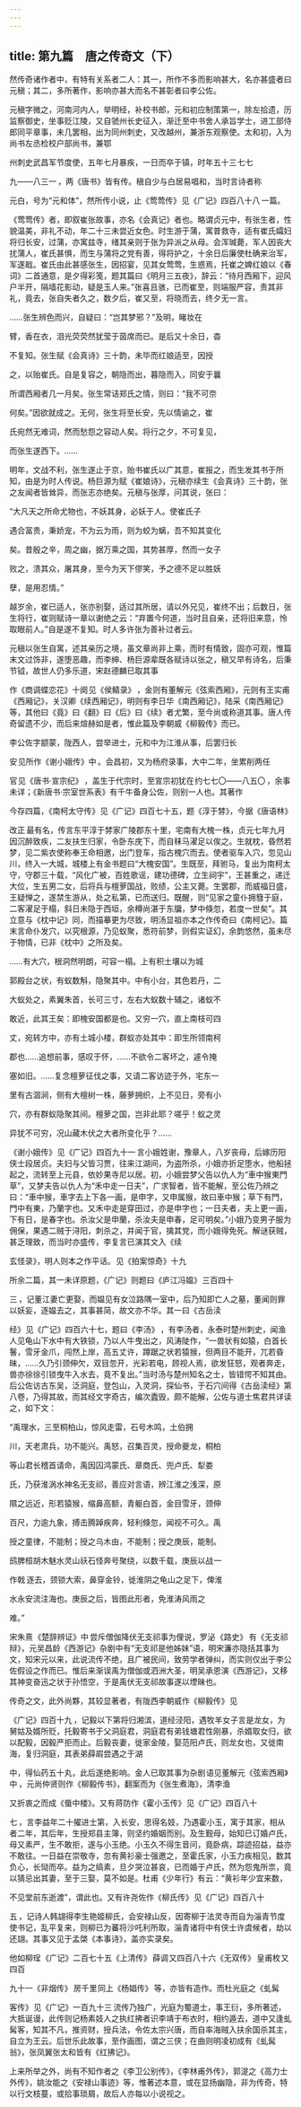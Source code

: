 ```yaml
---
---
---
```

title: 第九篇　唐之传奇文（下）
---



然传奇诸作者中，有特有关系者二人：其一，所作不多而影响甚大，名亦甚盛者曰元稹；其二，多所著作，影响亦甚大而名不甚彰者曰李公佐。

元稹字微之，河南河内人，举明经，补校书郎，元和初应制策第一，除左拾遗，历监察御史，坐事贬江陵，又自虢州长史征入，渐迁至中书舍人承旨学士，进工部侍郎同平章事，未几罢相，出为同州刺史，又改越州，兼浙东观察使。太和初，入为尚书左丞检校户部尚书，兼鄂

州刺史武昌军节度使，五年七月暴疾，一日而卒于镇，时年五十三 七七

九——八三一 ，两《唐书》皆有传。稹自少与白居易唱和，当时言诗者称

元白，号为“元和体”，然所传小说，止《莺莺传》 见《广记》四百八十八 一篇。

《莺莺传》者，即叙崔张故事，亦名《会真记》者也。略谓贞元中，有张生者，性貌温美，非礼不动，年二十三未尝近女色。时生游于蒲，寓普救寺，适有崔氏孀妇将归长安，过蒲，亦寓兹寺，绪其亲则于张为异派之从母。会浑瑊薨，军人因丧大扰蒲人，崔氏甚惧，而生与蒲将之党有善，得将护之，十余日后廉使杜确来治军，军遂戢。崔氏由此甚感张生，因招宴，见其女莺莺，生惑焉，托崔之婢红娘以《春词》二首通意，是夕得彩笺，题其篇曰《明月三五夜》，辞云：“待月西厢下，迎风户半开，隔墙花影动，疑是玉人来。”张喜且骇，已而崔至，则端服严容，责其非礼，竟去，张自失者久之，数夕后，崔又至，将晓而去，终夕无一言。

……张生辨色而兴，自疑曰：“岂其梦邪？”及明，睹妆在

臂，香在衣，泪光荧荧然犹莹于茵席而已。是后又十余日，杳

不复知。张生赋《会真诗》三十韵，未毕而红娘适至，因授

之，以贻崔氏。自是复容之，朝隐而出，暮隐而入，同安于曩

所谓西厢者几一月矣。张生常诘郑氏之情，则曰：“我不可奈

何矣。”因欲就成之。无何，张生将至长安，先以情谕之，崔

氏宛然无难词，然而愁怨之容动人矣。将行之夕，不可复见，

而张生遂西下。……

明年，文战不利，张生遂止于京，贻书崔氏以广其意，崔报之，而生发其书于所知，由是为时人传说。杨巨源为赋《崔娘诗》，元稹亦续生《会真诗》三十韵，张之友闻者皆耸异，而张志亦绝矣。元稹与张厚，问其说，张曰：

“大凡天之所命尤物也，不妖其身，必妖于人。使崔氏子

遇合富贵，秉娇宠，不为云为雨，则为蛟为螭，吾不知其变化

矣。昔殷之辛，周之幽，据万乘之国，其势甚厚，然而一女子

败之，溃其众，屠其身，至今为天下僇笑，予之德不足以胜妖

孽，是用忍情。”

越岁余，崔已适人，张亦别娶，适过其所居，请以外兄见，崔终不出；后数日，张生将行，崔则赋诗一章以谢绝之云：“弃置今何道，当时且自亲，还将旧来意，怜取眼前人。”自是遂不复知。时人多许张为善补过者云。

元稹以张生自寓，述其亲历之境，虽文章尚非上乘，而时有情致，固亦可观，惟篇末文过饰非，遂堕恶趣，而李绅、杨巨源辈既各赋诗以张之，稹又早有诗名，后秉节钺，故世人仍多乐道，宋赵德麟已取其事

作《商调蝶恋花》十阕 见《侯鲭录》 ，金则有董解元《弦索西厢》，元则有王实甫《西厢记》，关汉卿《续西厢记》，明则有李日华《南西厢记》，陆采《南西厢记》等，其他曰《竟》曰《翻》曰《后》曰《续》者尤繁，至今尚或称道其事。唐人传奇留遗不少，而后来煊赫如是者，惟此篇及李朝威《柳毅传》而已。

李公佐字颛蒙，陇西人，尝举进士，元和中为江淮从事，后罢归长

安 见所作《谢小娥传》中 。会昌初，又为杨府录事，大中二年，坐累削两任

官 见《唐书·宣宗纪》 ，盖生于代宗时，至宣宗初犹在 约七七〇——八五〇 ，余事未详；《新唐书·宗室世系表》有千牛备身公佐，则别一人也。其著作

今存四篇，《南柯太守传》 见《广记》四百七十五，题《淳于棼》，今据《唐语林》

改正 最有名，传言东平淳于棼家广陵郡东十里，宅南有大槐一株，贞元七年九月因沉醉致疾，二友扶生归家，令卧东庑下，而自秣马濯足以俟之。生就枕，昏然若梦，见二紫衣使称奉王命相邀，出门登车，指古槐穴而去。使者驱车入穴，忽见山川，终入一大城，城楼上有金书题曰“大槐安国”。生既至，拜驸马，复出为南柯太守，守郡三十载，“风化广被，百姓歌谣，建功德碑，立生祠宇”，王甚重之，递迁大位，生五男二女，后将兵与檀萝国战，败绩，公主又薨。生罢郡，而威福日盛，王疑惮之，遂禁生游从，处之私第，已而送归。既醒，则“见家之童仆拥篲于庭，二客濯足于榻，斜日未隐于西垣，余樽尚湛于东牖，梦中倏忽，若度一世矣”。其立意与《枕中记》同，而描摹更为尽致，明汤显祖亦本之作传奇曰《南柯记》。篇末言命仆发穴，以究根源，乃见蚁聚，悉符前梦，则假实证幻，余韵悠然，虽未尽于物情，已非《枕中》之所及矣。

……有大穴，根洞然明朗，可容一榻。上有积土壤以为城

郭殿台之状，有蚁数斛，隐聚其中。中有小台，其色若丹，二

大蚁处之，素翼朱首，长可三寸，左右大蚁数十辅之，诸蚁不

敢近，此其王矣：即槐安国都是也。又穷一穴，直上南枝可四

丈，宛转方中，亦有土城小楼，群蚁亦处其中：即生所领南柯

郡也……追想前事，感叹于怀，……不欲令二客坏之，遽令掩

塞如旧。……复念檀萝征伐之事，又请二客访迹于外，宅东一

里有古涸涧，侧有大檀树一株，藤萝拥织，上不见日，旁有小

穴，亦有群蚁隐聚其间。檀萝之国，岂非此耶？嗟乎！蚁之灵

异犹不可穷，况山藏木伏之大者所变化乎？……

《谢小娥传》 见《广记》四百九十一 言小娥姓谢，豫章人，八岁丧母，后嫁历阳侠士段居贞。夫妇与父皆习贾，往来江湖间，为盗所杀，小娥亦折足堕水，他船拯起之，流转至上元县，依妙果寺尼以居。初，小娥尝梦父告以仇人为“車中猴東門草”，又梦夫告以仇人为“禾中走一日夫”，广求智者，皆不能解，至公佐乃辨之曰：“車中猴，車字去上下各一画，是申字，又申属猴，故曰車中猴；草下有門，門中有東，乃蘭字也。又禾中走是穿田过，亦是申字也；一日夫者，夫上更一画，下有日，是春字也。杀汝父是申蘭，杀汝夫是申春，足可明矣。”小娥乃变男子服为佣保，果遇二贼于浔阳，刺杀之，并闻于官，擒其党，而小娥得免死。解谜获贼，甚乏理致，而当时亦盛传，李复言已演其文入《续

玄怪录》，明人则本之作平话。 见《拍案惊奇》十九 

所余二篇，其一未详原题，《广记》则题曰《庐江冯媪》 三百四十

三 ，记董江妻亡更娶，而媪见有女泣路隅一室中，后乃知即亡人之墓，董闻则罪以妖妄，逐媪去之，其事甚简，故文亦不华。其一曰《古岳渎

经》 见《广记》四百六十七，题曰《李汤》 ，有李汤者，永泰时楚州刺史，闻渔人见龟山下水中有大铁锁，乃以人牛曳出之，风涛陡作，“一兽状有如猿，白首长鬐，雪牙金爪，闯然上岸，高五丈许，蹲踞之状若猿猴，但两目不能开，兀若昏昧，……久乃引颈伸欠，双目忽开，光彩若电，顾视人焉，欲发狂怒，观者奔走，兽亦徐徐引锁曳牛入水去，竟不复出。”当时汤与楚州知名之士，皆错愕不知其由。后公佐访古东吴，泛洞庭，登包山，入灵洞，探仙书，于石穴间得《古岳渎经》第八卷，乃得其故，而其经文字奇古，编次蠹毁，颇不能解，公佐与道士焦君共详读之，如下文：

“禹理水，三至桐柏山，惊风走雷，石号木鸣，土伯拥

川，天老肃兵，功不能兴。禹怒，召集百灵，授命夔龙，桐柏

等山君长稽首请命，禹因囚鸿蒙氏、章商氏、兜卢氏、犁娄

氏，乃获淮涡水神名无支祁，善应对言语，辨江淮之浅深，原

隰之远近，形若猿猴，缩鼻高额，青躯白首，金目雪牙，颈伸

百尺，力逾九象，搏击腾踔疾奔，轻利倏忽，闻视不可久。禹

授之童律，不能制；授之乌木由，不能制；授之庚辰，能制。

鸱脾桓胡木魅水灵山祅石怪奔号聚绕，以数千载，庚辰以战 一

作戟 逐去，颈锁大索，鼻穿金铃，徙淮阴之龟山之足下，俾淮

水永安流注海也。庚辰之后，皆图此形者，免淮涛风雨之

难。”

宋朱熹 《楚辞辨证》中 尝斥僧伽降伏无支祁事为俚说，罗泌 《路史》 有《无支祁辩》，元吴昌龄《西游记》杂剧中有“无支祁是他姊妹”语，明宋濂亦隐括其事为文，知宋元以来，此说流传不绝，且广被民间，致劳学者弹纠，而实则仅出于李公佐假设之作而已。惟后来渐误禹为僧伽或泗洲大圣，明吴承恩演《西游记》，又移其神变奋迅之状于孙悟空，于是禹伏无支祁故事遂以堙昧也。

传奇之文，此外尚夥，其较显著者，有陇西李朝威作《柳毅传》 见

《广记》四百十九 ，记毅以下第将归湘滨，道经泾阳，遇牧羊女子言是龙女，为舅姑及婿所贬，托毅寄书于父洞庭君，洞庭君有弟钱塘君性刚暴，杀婿取女归，欲以配毅，因毅严拒而止。后毅丧妻，徙家金陵，娶范阳卢氏，则龙女也，又徙南海，复归洞庭，其表弟薛嘏尝遇之于湖

中，得仙药五十丸，此后遂绝影响。金人已取其事为杂剧 语见董解元《弦索西厢》中 ，元尚仲贤则作《柳毅传书》，翻案而为《张生煮海》，清李渔

又折衷之而成《蜃中楼》。又有蒋防作《霍小玉传》 见《广记》四百八十

七 ，言李益年二十擢进士第，入长安，思得名妓，乃遇霍小玉，寓于其家，相从者二年，其后年，生授郑县主簿，则坚约婚姻而别。及生觐母，始知已订婚卢氏，母又素严，生不敢拒，遂与小玉绝。小玉久不得生音问，竟卧病，踪迹招益，益亦不敢往。一日益在崇敬寺，忽有黄衫豪士强邀之，至霍氏家，小玉力疾相见，数其负心，长恸而卒。益为之缟素，旦夕哭泣甚哀，已而婚于卢氏，然为怨鬼所祟，竟以猜忌出其妻，至于三娶，莫不如是。杜甫《少年行》有云：“黄衫年少宜来数，

不见堂前东逝渡”，谓此也。又有许尧佐作《柳氏传》 见《广记》四百八十

五 ，记诗人韩翃得李生艳姬柳氏，会安禄山反，因寄柳于法灵寺而自为淄青节度使书记，乱平复来，则柳已为蕃将沙吒利所取，淄青诸将中有侠士许虞候者，劫以还翃。其事又见于孟棨《本事诗》，盖亦实录矣。

他如柳珵 《广记》二百七十五《上清传》 薛调 又四百八十六《无双传》 皇甫枚 又四百

九十一《非烟传》 房千里 同上《杨娼传》 等，亦皆有造作。而杜光庭之《虬髯

客传》 见《广记》一百九十三 流传乃独广，光庭为蜀道士，事王衍，多所著述，大抵诞谩，此传则记杨素妓人之执红拂者识李靖于布衣时，相约遁去，道中又逢虬髯客，知其不凡，推资财，授兵法，令佐太宗兴唐，而自率海贼入扶余国杀其主，自立为王云。后世乐此故事，至作画图，谓之三侠；在曲则明凌初成有《虬髯翁》，张凤翼张太和皆有《红拂记》。

上来所举之外，尚有不知作者之《李卫公别传》，《李林甫外传》，郭湜之《高力士外传》，姚汝能之《安禄山事迹》等，惟著述本意，或在显扬幽隐，非为传奇，特以行文枝蔓，或拾事琐屑，故后人亦每以小说视之。